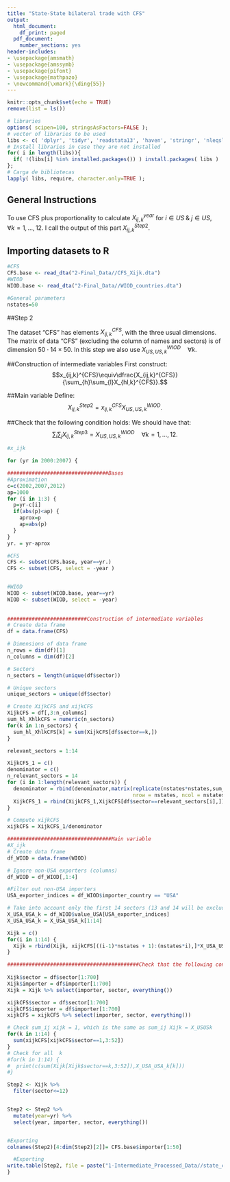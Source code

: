 ```yaml
---
title: "State-State bilateral trade with CFS"
output:
  html_document:
    df_print: paged
  pdf_document:
    number_sections: yes
header-includes:
- \usepackage{amsmath}
- \usepackage{amssymb}
- \usepackage{pifont}
- \usepackage{mathpazo}
- \newcommand{\xmark}{\ding{55}}
---
```



```r
knitr::opts_chunk$set(echo = TRUE)
remove(list = ls())
```

```r
# libraries
options( scipen=100, stringsAsFactors=FALSE );
# vector of libraries to be used
libs <- c( 'dplyr', 'tidyr', 'readstata13', 'haven', 'stringr', 'nleqslv', 'gdata', 'Statamarkdown');
# Install libraries in case they are not installed
for( i in length(libs)){ 
  if( !(libs[i] %in% installed.packages()) ) install.packages( libs ) 
};
# Carga de bibliotecas
lapply( libs, require, character.only=TRUE );
```


## General Instructions

To use CFS plus proportionality to calculate $X_{ij,k}^{year}$ for $i\in US\;  \&\;   j \in US$,  $\forall k=1,...,12$.  I call the output of this part $X_{ij,k}^{Step2}$.

## Importing datasets to R
```r
#CFS
CFS.base <- read_dta("2-Final_Data//CFS_Xijk.dta")
#WIOD
WIOD.base <- read_dta("2-Final_Data//WIOD_countries.dta")

#General parameters
nstates=50
```

##Step 2 

The dataset "CFS" has elements $X_{ij,k}^{CFS}$, with the three usual dimensions. The matrix of data "CFS" (excluding the column of names and sectors) is of dimension $50 \cdot 14 \times 50$. In this step we also use $X_{US,US,k}^{WIOD} \quad \forall k$.

##Construction of intermediate variables
First construct: $$x_{ij,k}^{CFS}\equiv\dfrac{X_{ij,k}^{CFS}}{\sum_{h}\sum_{l}X_{hl,k}^{CFS}}.$$


##Main variable 
Define: $$X_{ij,k}^{Step2}=x_{ij,k}^{CFS}X_{US,US,k}^{WIOD}.$$

##Check that the following condition holds:
We should have that: $$\sum_{i} \sum_{j} X_{ij,k}^{Step3}=X_{US,US,k}^{WIOD} \quad \forall k=1,...,12.$$


```r
#x_ijk

for (yr in 2000:2007) {

#################################Bases  
#Aproximation
c=c(2002,2007,2012)
ap=1000
for (i in 1:3) {
  p=yr-c[i]
  if(abs(p)<ap) {
    aprox=p
    ap=abs(p)
  }
}
yr. = yr-aprox

#CFS
CFS <- subset(CFS.base, year==yr.)
CFS <- subset(CFS, select = -year )


#WIOD
WIOD <- subset(WIOD.base, year==yr)
WIOD <- subset(WIOD, select = -year)  
  
  
##########################Construction of intermediate variables    
# Create data frame
df = data.frame(CFS)

# Dimensions of data frame
n_rows = dim(df)[1]
n_columns = dim(df)[2]

# Sectors
n_sectors = length(unique(df$sector))

# Unique sectors
unique_sectors = unique(df$sector)

# Create XijkCFS and xijkCFS
XijkCFS = df[,3:n_columns]
sum_hl_XhlkCFS = numeric(n_sectors)
for(k in 1:n_sectors) {
  sum_hl_XhlkCFS[k] = sum(XijkCFS[df$sector==k,])
}

relevant_sectors = 1:14

XijkCFS_1 = c()
denominator = c()
n_relevant_sectors = 14
for (i in 1:length(relevant_sectors)) {
  denominator = rbind(denominator,matrix(replicate(nstates*nstates,sum_hl_XhlkCFS[i]), 
                                         nrow = nstates, ncol = nstates))
  XijkCFS_1 = rbind(XijkCFS_1,XijkCFS[df$sector==relevant_sectors[i],])
}

# Compute xijkCFS
xijkCFS = XijkCFS_1/denominator  

##################################Main variable  
#X_ijk  
# Create data frame
df_WIOD = data.frame(WIOD)

# Ignore non-USA exporters (columns)
df_WIOD = df_WIOD[,1:4]

#Filter out non-USA importers
USA_exporter_indices = df_WIOD$importer_country == "USA"

# Take into account only the first 14 sectors (13 and 14 will be excluded later)
X_USA_USA_k = df_WIOD$value_USA[USA_exporter_indices]
X_USA_USA_k = X_USA_USA_k[1:14]

Xijk = c()
for(i in 1:14) {
  Xijk = rbind(Xijk, xijkCFS[((i-1)*nstates + 1):(nstates*i),]*X_USA_USA_k[i])
}

###########################################Check that the following condition holds:
  
Xijk$sector = df$sector[1:700]
Xijk$importer = df$importer[1:700]
Xijk = Xijk %>% select(importer, sector, everything())

xijkCFS$sector = df$sector[1:700]
xijkCFS$importer = df$importer[1:700]
xijkCFS = xijkCFS %>% select(importer, sector, everything())

# Check sum_ij xijk = 1, which is the same as sum_ij Xijk = X_USUSk
for(k in 1:14) {
  sum(xijkCFS[xijkCFS$sector==1,3:52])
}
# Check for all  k
#for(k in 1:14) {
#  print(c(sum(Xijk[Xijk$sector==k,3:52]),X_USA_USA_k[k]))
#}

Step2 <- Xijk %>%
  filter(sector<=12)


Step2 <- Step2 %>%
  mutate(year=yr) %>%
  select(year, importer, sector, everything())


#Exporting 
colnames(Step2)[4:dim(Step2)[2]]= CFS.base$importer[1:50]

  #Exporting
write.table(Step2, file = paste("1-Intermediate_Processed_Data//state_cfs_step_", yr,".txt", sep=""), sep = ",", row.names = FALSE)
}
```

